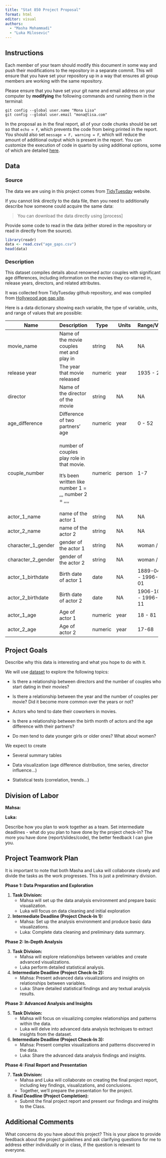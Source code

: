 ```yaml
---
title: "Stat 850 Project Proposal"
format: html
editor: visual
authors:
  - "Masha Mohammadi"
  - "Luka Milosevic"
---
```


## Instructions

Each member of your team should modify this document in some way and push their modifications to the repository in a separate commit. This will ensure that you have set your repository up in a way that ensures all group members are working with the same repository.

Please ensure that you have set your git name and email address on your computer by **modifying** the following commands and running them in the terminal:

```         
git config --global user.name "Mona Lisa"
git config --global user.email "mona@lisa.com"
```

In the proposal as in the final report, all of your code chunks should be set so that `echo = F`, which prevents the code from being printed in the report. You should also set `message = F, warning = F`, which will reduce the amount of additional output which is present in the report. You can customize the execution of code in quarto by using additional options, some of which are detailed [here](https://quarto.org/docs/computations/execution-options.html).

## Data

### Source

The data we are using in this project comes from [TidyTuesday](https://github.com/rfordatascience/tidytuesday/blob/master/data/2023/2023-02-14/age_gaps.csv) website.

If you cannot link directly to the data file, then you need to additionally describe how someone could acquire the same data:

> You can download the data directly using \[process\]

Provide some code to read in the data (either stored in the repository or read in directly from the source).

```r
library(readr)
data <- read.csv("age_gaps.csv")
head(data)
```

### Description

This dataset compiles details about renowned actor couples with significant age differences, including information on the movies they co-starred in, release years, directors, and related attributes.

It was collected from TidyTuesday github repository, and was compiled from [Hollywood age gap site](https://hollywoodagegap.com/).

Here is a data dictionary showing each variable, the type of variable, units, and range of values that are possible:

+--------------------+-------------------------------------------------------+----------+----------+-------------------------+
| Name               | Description                                           | Type     | Units    | Range/Values            |
+====================+=======================================================+==========+==========+=========================+
| movie_name         | Name of the movie couples met and play in             | string   | NA       | NA                      |
+--------------------+-------------------------------------------------------+----------+----------+-------------------------+
| release year       | The year that movie released                          | numeric  | year     | 1935 - 2022             |
+--------------------+-------------------------------------------------------+----------+----------+-------------------------+
| director           | Name of the director of the movie                     | string   | NA       | NA                      |
+--------------------+-------------------------------------------------------+----------+----------+-------------------------+
| age_difference     | Difference of two partners' age                       | numeric  | year     | 0 - 52                  |
+--------------------+-------------------------------------------------------+----------+----------+-------------------------+
| couple_number      | number of couples play role in that movie.            | numeric  | person   | 1-7                     |
|                    |                                                       |          |          |                         |
|                    | It's been written like number 1 = ,,, number 2 = ,,,, |          |          |                         |
+--------------------+-------------------------------------------------------+----------+----------+-------------------------+
| actor_1_name       | name of the actor 1                                   | string   | NA       | NA                      |
+--------------------+-------------------------------------------------------+----------+----------+-------------------------+
| actor_2_name       | name of the actor 2                                   | string   | NA       | NA                      |
+--------------------+-------------------------------------------------------+----------+----------+-------------------------+
| character_1_gender | gender of the actor 1                                 | string   | NA       | woman / man             |
+--------------------+-------------------------------------------------------+----------+----------+-------------------------+
| character_2_gender | gender of the actor 2                                 | string   | NA       | woman / man             |
+--------------------+-------------------------------------------------------+----------+----------+-------------------------+
| actor_1_birthdate  | Birth date of actor 1                                 | date     | NA       | 1889-04-16 - 1996-06-01 |
+--------------------+-------------------------------------------------------+----------+----------+-------------------------+
| actor_2_birthdate  | Birth date of actor 2                                 | date     | NA       | 1906-10-06 - 1996-11-11 |
+--------------------+-------------------------------------------------------+----------+----------+-------------------------+
| actor_1_age        | Age of actor 1                                        | numeric  | year     | 18 - 81                 |
+--------------------+-------------------------------------------------------+----------+----------+-------------------------+
| actor_2_age        | Age of actor 2                                        | numeric  | year     | 17-68                   |
+--------------------+-------------------------------------------------------+----------+----------+-------------------------+

## Project Goals

Describe why this data is interesting and what you hope to do with it.

We will use [dataset](https://github.com/stat850-unl/project-marriage-story/blob/main/age_gaps.csv) to explore the following topics:

-   Is there a relationship between directors and the number of couples who start dating in their movies?

-   Is there a relationship between the year and the number of couples per movie? Did it become more common over the years or not?

-   Actors who tend to date their coworkers in movies.

-   Is there a relationship between the birth month of actors and the age difference with their partners?

-   Do men tend to date younger girls or older ones? What about women?

We expect to create

-   Several summary tables

-   Data visualization (age difference distribution, time series, director influence...)

-   Statistical tests (correlation, trends...)

## Division of Labor

**Mahsa:**

**Luka:**

Describe how you plan to work together as a team. Set intermediate deadlines - what do you plan to have done by the project check-in? The more you have done (report/slides/code), the better feedback I can give you.

## Project Teamwork Plan

It is important to note that both Masha and Luka will collaborate closely and divide the tasks as the work progresses. This is just a preliminary division. 

**Phase 1: Data Preparation and Exploration**

1. **Task Division:**
   - Mahsa will set up the data analysis environment and prepare basic visualization.
   - Luka will focus on data cleaning and initial exploration

2. **Intermediate Deadline (Project Check-In 1):**
   - Mahsa: Set up the analysis environment and produce basic data visualizations.
   - Luka: Complete data cleaning and preliminary data summary.

**Phase 2: In-Depth Analysis**

3. **Task Division:**
   - Mahsa will explore relationships between variables and create advanced visualizations.
   - Luka perform detailed statistical analysis.

4. **Intermediate Deadline (Project Check-In 2):**
   - Mahsa: Present advanced data visualizations and insights on relationships between variables.
   - Luka: Share detailed statistical findings and any textual analysis results.

**Phase 3: Advanced Analysis and Insights**

5. **Task Division:**
   - Mahsa will focus on visualizing complex relationships and patterns within the data.
   - Luka will delve into advanced data analysis techniques to extract insights from the dataset.

6. **Intermediate Deadline (Project Check-In 3):**
   - Mahsa: Present complex visualizations and patterns discovered in the data.
   - Luka: Share the advanced data analysis findings and insights.

**Phase 4: Final Report and Presentation**

7. **Task Division:**
   - Mahsa and Luka will collaborate on creating the final project report, including key findings, visualizations, and conclusions.
   - Together, we'll prepare the presentation for the project.

8. **Final Deadline (Project Completion):**
   - Submit the final project report and present our findings and insights to the Class.


## Additional Comments

What concerns do you have about this project? This is your place to provide feedback about the project guidelines and ask clarifying questions for me to address either individually or in class, if the question is relevant to everyone.
